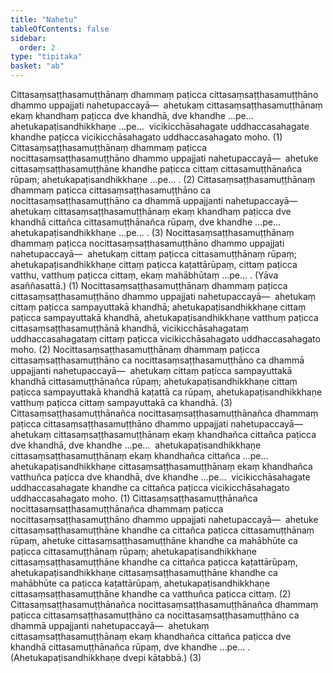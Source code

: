 ```yaml
---
title: "Nahetu"
tableOfContents: false
sidebar:
  order: 2
type: "tipitaka"
basket: "ab"
---
```



<DynamicBreadcrumb />

<Division number="282">

<Paragraph number="3014">
Cittasaṃsaṭṭhasamuṭṭhānaṃ dhammaṃ paṭicca cittasaṃsaṭṭhasamuṭṭhāno dhammo uppajjati nahetupaccayā—  ahetukaṃ cittasaṃsaṭṭhasamuṭṭhānaṃ ekaṃ khandhaṃ paṭicca dve khandhā, dve khandhe …pe…  ahetukapaṭisandhikkhaṇe …pe…  vicikicchāsahagate uddhaccasahagate khandhe paṭicca vicikicchāsahagato uddhaccasahagato moho. (1)
</Paragraph>

<Paragraph number="3015">
Cittasaṃsaṭṭhasamuṭṭhānaṃ dhammaṃ paṭicca nocittasaṃsaṭṭhasamuṭṭhāno dhammo uppajjati nahetupaccayā—  ahetuke cittasaṃsaṭṭhasamuṭṭhāne khandhe paṭicca cittaṃ cittasamuṭṭhānañca rūpaṃ; ahetukapaṭisandhikkhaṇe …pe… . (2)
</Paragraph>

<Paragraph number="3016">
Cittasaṃsaṭṭhasamuṭṭhānaṃ dhammaṃ paṭicca cittasaṃsaṭṭhasamuṭṭhāno ca nocittasaṃsaṭṭhasamuṭṭhāno ca dhammā uppajjanti nahetupaccayā—  ahetukaṃ cittasaṃsaṭṭhasamuṭṭhānaṃ ekaṃ khandhaṃ paṭicca dve khandhā cittañca cittasamuṭṭhānañca rūpaṃ, dve khandhe …pe…  ahetukapaṭisandhikkhaṇe …pe… . (3)
</Paragraph>

</Division>
<Division number="283">

<Paragraph number="3017">
Nocittasaṃsaṭṭhasamuṭṭhānaṃ dhammaṃ paṭicca nocittasaṃsaṭṭhasamuṭṭhāno dhammo uppajjati nahetupaccayā—  ahetukaṃ cittaṃ paṭicca cittasamuṭṭhānaṃ rūpaṃ; ahetukapaṭisandhikkhaṇe cittaṃ paṭicca kaṭattārūpaṃ, cittaṃ paṭicca vatthu, vatthuṃ paṭicca cittaṃ, ekaṃ mahābhūtaṃ …pe… . (Yāva asaññasattā.) (1)
</Paragraph>

<Paragraph number="3018">
Nocittasaṃsaṭṭhasamuṭṭhānaṃ dhammaṃ paṭicca cittasaṃsaṭṭhasamuṭṭhāno dhammo uppajjati nahetupaccayā—  ahetukaṃ cittaṃ paṭicca sampayuttakā khandhā; ahetukapaṭisandhikkhaṇe cittaṃ paṭicca sampayuttakā khandhā, ahetukapaṭisandhikkhaṇe vatthuṃ paṭicca cittasaṃsaṭṭhasamuṭṭhānā khandhā, vicikicchāsahagataṃ uddhaccasahagataṃ cittaṃ paṭicca vicikicchāsahagato uddhaccasahagato moho. (2)
</Paragraph>

<Paragraph number="3019">
Nocittasaṃsaṭṭhasamuṭṭhānaṃ dhammaṃ paṭicca cittasaṃsaṭṭhasamuṭṭhāno ca nocittasaṃsaṭṭhasamuṭṭhāno ca dhammā uppajjanti nahetupaccayā—  ahetukaṃ cittaṃ paṭicca sampayuttakā khandhā cittasamuṭṭhānañca rūpaṃ; ahetukapaṭisandhikkhaṇe cittaṃ paṭicca sampayuttakā khandhā kaṭattā ca rūpaṃ, ahetukapaṭisandhikkhaṇe vatthuṃ paṭicca cittaṃ sampayuttakā ca khandhā. (3)
</Paragraph>

</Division>
<Division number="284">

<Paragraph number="3020">
Cittasaṃsaṭṭhasamuṭṭhānañca nocittasaṃsaṭṭhasamuṭṭhānañca dhammaṃ paṭicca cittasaṃsaṭṭhasamuṭṭhāno dhammo uppajjati nahetupaccayā—  ahetukaṃ cittasaṃsaṭṭhasamuṭṭhānaṃ ekaṃ khandhañca cittañca paṭicca dve khandhā, dve khandhe …pe…  ahetukapaṭisandhikkhaṇe cittasaṃsaṭṭhasamuṭṭhānaṃ ekaṃ khandhañca cittañca …pe…  ahetukapaṭisandhikkhaṇe cittasaṃsaṭṭhasamuṭṭhānaṃ ekaṃ khandhañca vatthuñca paṭicca dve khandhā, dve khandhe …pe…  vicikicchāsahagate uddhaccasahagate khandhe ca cittañca paṭicca vicikicchāsahagato uddhaccasahagato moho. (1)
</Paragraph>

<Paragraph number="3021">
Cittasaṃsaṭṭhasamuṭṭhānañca nocittasaṃsaṭṭhasamuṭṭhānañca dhammaṃ paṭicca nocittasaṃsaṭṭhasamuṭṭhāno dhammo uppajjati nahetupaccayā—  ahetuke cittasaṃsaṭṭhasamuṭṭhāne khandhe ca cittañca paṭicca cittasamuṭṭhānaṃ rūpaṃ, ahetuke cittasaṃsaṭṭhasamuṭṭhāne khandhe ca mahābhūte ca paṭicca cittasamuṭṭhānaṃ rūpaṃ; ahetukapaṭisandhikkhaṇe cittasaṃsaṭṭhasamuṭṭhāne khandhe ca cittañca paṭicca kaṭattārūpaṃ, ahetukapaṭisandhikkhaṇe cittasaṃsaṭṭhasamuṭṭhāne khandhe ca mahābhūte ca paṭicca kaṭattārūpaṃ, ahetukapaṭisandhikkhaṇe cittasaṃsaṭṭhasamuṭṭhāne khandhe ca vatthuñca paṭicca cittaṃ. (2)
</Paragraph>

<Paragraph number="3022">
Cittasaṃsaṭṭhasamuṭṭhānañca nocittasaṃsaṭṭhasamuṭṭhānañca dhammaṃ paṭicca cittasaṃsaṭṭhasamuṭṭhāno ca nocittasaṃsaṭṭhasamuṭṭhāno ca dhammā uppajjanti nahetupaccayā—  ahetukaṃ cittasaṃsaṭṭhasamuṭṭhānaṃ ekaṃ khandhañca cittañca paṭicca dve khandhā cittasamuṭṭhānañca rūpaṃ, dve khandhe …pe… . (Ahetukapaṭisandhikkhaṇe dvepi kātabbā.) (3)
</Paragraph>
</Division>